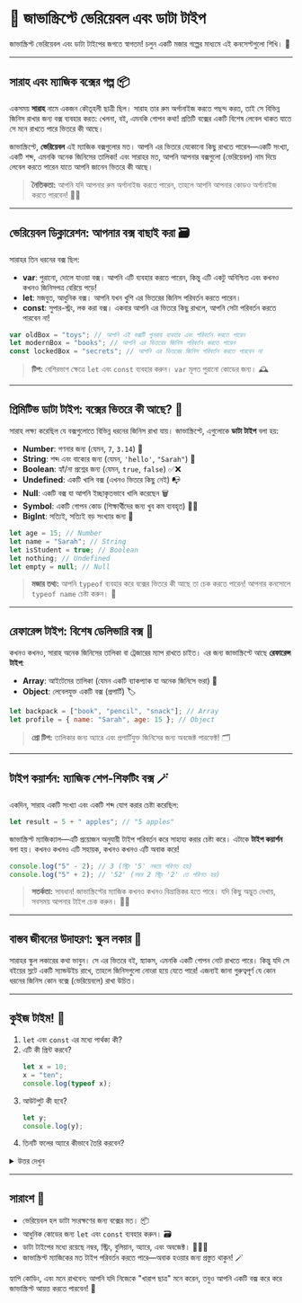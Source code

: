# 🧩 জাভাস্ক্রিপ্টে ভেরিয়েবল এবং ডাটা টাইপ

জাভাস্ক্রিপ্ট ভেরিয়েবল এবং ডাটা টাইপের জগতে স্বাগতম! চলুন একটি মজার গল্পের মাধ্যমে এই কনসেপ্টগুলো শিখি। 🌟

---

## সারাহ এবং ম্যাজিক বক্সের গল্প 📦

একসময় **সারাহ** নামে একজন কৌতূহলী ছাত্রী ছিল। সারাহ তার রুম অর্গানাইজ করতে পছন্দ করত, তাই সে বিভিন্ন জিনিস রাখার জন্য বক্স ব্যবহার করত: খেলনা, বই, এমনকি গোপন কথা! প্রতিটি বক্সের একটি বিশেষ লেবেল থাকত যাতে সে মনে রাখতে পারে ভিতরে কী আছে।

জাভাস্ক্রিপ্টে, **ভেরিয়েবল** এই ম্যাজিক বক্সগুলোর মত। আপনি এর ভিতরে যেকোনো কিছু রাখতে পারেন—একটি সংখ্যা, একটি শব্দ, এমনকি অনেক জিনিসের তালিকা! এবং সারাহর মত, আপনি আপনার বক্সগুলো (ভেরিয়েবল) নাম দিয়ে লেবেল করতে পারেন যাতে আপনি জানেন ভিতরে কী আছে।

> **নৈতিকতা:** আপনি যদি আপনার রুম অর্গানাইজ করতে পারেন, তাহলে আপনি আপনার কোডও অর্গানাইজ করতে পারবেন! 🧑‍💻

---

## ভেরিয়েবল ডিক্লারেশন: আপনার বক্স বাছাই করা 🗃️

সারাহর তিন ধরনের বক্স ছিল:

- **var**: পুরানো, দোলে যাওয়া বক্স। আপনি এটি ব্যবহার করতে পারেন, কিন্তু এটি একটু অনিশ্চিত এবং কখনও কখনও জিনিসপত্র বেরিয়ে পড়ে!
- **let**: মজবুত, আধুনিক বক্স। আপনি যখন খুশি এর ভিতরের জিনিস পরিবর্তন করতে পারেন।
- **const**: সুপার-স্ট্রং, লক করা বক্স। একবার আপনি এর ভিতরে কিছু রাখলে, আপনি সেটা পরিবর্তন করতে পারবেন না!

```js
var oldBox = "toys"; // আপনি এই বক্সটি পুনরায় ব্যবহার এবং পরিবর্তন করতে পারেন
let modernBox = "books"; // আপনি এর ভিতরের জিনিস পরিবর্তন করতে পারেন
const lockedBox = "secrets"; // আপনি এর ভিতরের জিনিস পরিবর্তন করতে পারবেন না
```

> **টিপ:** বেশিরভাগ ক্ষেত্রে `let` এবং `const` ব্যবহার করুন। `var` মূলত পুরানো কোডের জন্য। 🕰️

---

## প্রিমিটিভ ডাটা টাইপ: বক্সের ভিতরে কী আছে? 🎁

সারাহ লক্ষ্য করেছিল যে বক্সগুলোতে বিভিন্ন ধরনের জিনিস রাখা যায়। জাভাস্ক্রিপ্টে, এগুলোকে **ডাটা টাইপ** বলা হয়:

- **Number**: গণনার জন্য (যেমন, `7`, `3.14`) 🔢
- **String**: শব্দ এবং বাক্যের জন্য (যেমন, `'hello'`, `"Sarah"`) 📝
- **Boolean**: হ্যাঁ/না প্রশ্নের জন্য (যেমন, `true`, `false`) ✅❌
- **Undefined**: একটি খালি বক্স (এখনও ভিতরে কিছু নেই) 📭
- **Null**: একটি বক্স যা আপনি ইচ্ছাকৃতভাবে খালি করেছেন 🗑️
- **Symbol**: একটি গোপন কোড (শিক্ষার্থীদের জন্য খুব কম ব্যবহৃত) 🕵️‍♂️
- **BigInt**: সত্যিই, সত্যিই বড় সংখ্যার জন্য 🏦

```js
let age = 15; // Number
let name = "Sarah"; // String
let isStudent = true; // Boolean
let nothing; // Undefined
let empty = null; // Null
```

> **মজার তথ্য:** আপনি `typeof` ব্যবহার করে বক্সের ভিতরে কী আছে তা চেক করতে পারেন! আপনার কনসোলে `typeof name` চেষ্টা করুন। 🧐

---

## রেফারেন্স টাইপ: বিশেষ ডেলিভারি বক্স 🚚

কখনও কখনও, সারাহ অনেক জিনিসের তালিকা বা ট্রেজারের ম্যাপ রাখতে চাইত। এর জন্য জাভাস্ক্রিপ্টে আছে **রেফারেন্স টাইপ**:

- **Array**: আইটেমের তালিকা (যেমন একটি ব্যাকপ্যাক যা অনেক জিনিসে ভরা) 🎒
- **Object**: লেবেলযুক্ত একটি বক্স (প্রপার্টি) 🏷️

```js
let backpack = ["book", "pencil", "snack"]; // Array
let profile = { name: "Sarah", age: 15 }; // Object
```

> **প্রো টিপ:** তালিকার জন্য অ্যারে এবং প্রপার্টিযুক্ত জিনিসের জন্য অবজেক্ট পারফেক্ট! 🗂️

---

## টাইপ কয়ার্শন: ম্যাজিক শেপ-শিফটিং বক্স 🪄

একদিন, সারাহ একটি সংখ্যা এবং একটি শব্দ যোগ করার চেষ্টা করেছিল:

```js
let result = 5 + " apples"; // "5 apples"
```

জাভাস্ক্রিপ্ট ম্যাজিক্যাল—এটি প্রয়োজন অনুযায়ী টাইপ পরিবর্তন করে সাহায্য করার চেষ্টা করে। এটাকে **টাইপ কয়ার্শন** বলা হয়। কখনও কখনও এটি সহায়ক, কখনও কখনও এটি অবাক করে!

```js
console.log("5" - 2); // 3 (স্ট্রিং '5' নম্বরে পরিণত হয়)
console.log("5" + 2); // '52' (নম্বর 2 স্ট্রিং '2' তে পরিণত হয়)
```

> **সতর্কতা:** সাবধান! জাভাস্ক্রিপ্টের ম্যাজিক কখনও কখনও বিভ্রান্তিকর হতে পারে। যদি কিছু অদ্ভুত দেখায়, সবসময় আপনার টাইপ চেক করুন। 🧙‍♂️

---

## বাস্তব জীবনের উদাহরণ: স্কুল লকার 🏫

সারাহর স্কুল লকারের কথা ভাবুন। সে এর ভিতরে বই, স্ন্যাকস, এমনকি একটি গোপন নোট রাখতে পারে। কিন্তু যদি সে বইয়ের স্লটে একটি স্যান্ডউইচ রাখে, তাহলে জিনিসগুলো নোংরা হয়ে যেতে পারে! এজন্যই জানা গুরুত্বপূর্ণ যে কোন ধরনের জিনিস কোন বক্সে (ভেরিয়েবলে) রাখা উচিত।

---

## কুইজ টাইম! 🎲

1. `let` এবং `const` এর মধ্যে পার্থক্য কী?
2. এটি কী প্রিন্ট করবে?
   ```js
   let x = 10;
   x = "ten";
   console.log(typeof x);
   ```
3. আউটপুট কী হবে?
   ```js
   let y;
   console.log(y);
   ```
4. তিনটি ফলের অ্যারে কীভাবে তৈরি করবেন?

<details>
  <summary>উত্তর দেখুন</summary>
  <ol>
    <li>
      <code>let</code> পরিবর্তন করা যায়, <code>const</code> পুনরায় অ্যাসাইন
      করা যায় না।
    </li>
    <li>
      এটি <code>string</code> প্রিন্ট করে কারণ <code>x</code> এখন একটি স্ট্রিং।
    </li>
    <li>
      এটি <code>undefined</code> প্রিন্ট করে কারণ <code>y</code> এর কোন মান নেই।
    </li>
    <li>
      <code>let fruits = ["apple", "banana", "cherry"];</code>
    </li>
  </ol>
</details>

---

## সারাংশ 📝

- ভেরিয়েবল হল ডাটা সংরক্ষণের জন্য বক্সের মত। 📦
- আধুনিক কোডের জন্য `let` এবং `const` ব্যবহার করুন। 🗃️
- ডাটা টাইপের মধ্যে রয়েছে নম্বর, স্ট্রিং, বুলিয়ান, অ্যারে, এবং অবজেক্ট। 🔢📝✅
- জাভাস্ক্রিপ্ট ম্যাজিকের মত টাইপ পরিবর্তন করতে পারে—অবাক হওয়ার জন্য প্রস্তুত থাকুন! 🪄

হ্যাপি কোডিং, এবং মনে রাখবেন: আপনি যদি নিজেকে "খারাপ ছাত্র" মনে করেন, তবুও আপনি একটি বক্স করে করে জাভাস্ক্রিপ্ট আয়ত্ত করতে পারবেন! 🎉
